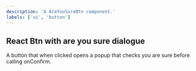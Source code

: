 ```yaml
---
description: 'A AreYouSureBtn component.'
labels: ['ui', 'button']
---
```



## React Btn with are you sure dialogue

A button that when clicked opens a popup that checks you are sure before calling onConfirm.

